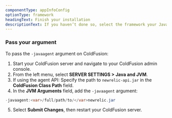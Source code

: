 ```yaml
---
componentType: appInfoConfig
optionType: framework 
headingText: Finish your installation
descriptionText: If you haven’t done so, select the framework your Java app is using.
---
```


### Pass your argument

To pass the `-javaagent` argument on ColdFusion:

1. Start your ColdFusion server and navigate to your ColdFusion admin console.
2. From the left menu, select **SERVER SETTINGS > Java and JVM**.
3. If using the agent API: Specify the path to `newrelic-api.jar` in the **ColdFusion Class Path** field.
4. In the **JVM Arguments** field, add the `-javaagent` argument:

```java
-javaagent:<var>/full/path/to/</var>newrelic.jar
```
5. Select **Submit Changes**, then restart your ColdFusion server.